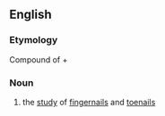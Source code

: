 ==English==

===Etymology===
Compound of {{etyl|grc|en}} {{term|ὄνυξ||[[talon]], [[nail]]|tr=onuks|lang=grc}} + {{term|-λογία||a [[branch]] of [[study]]|tr=-logia|lang=grc}}

===Noun===
{{en-noun|-}}

# {{medicine}} the [[study]] of [[fingernail]]s and [[toenail]]s